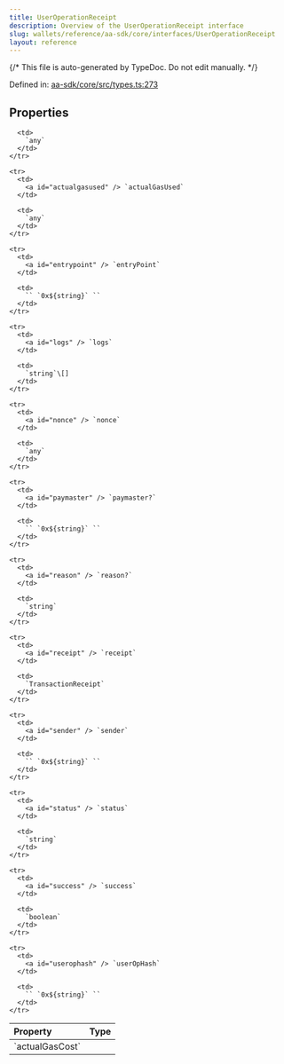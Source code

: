 ```yaml
---
title: UserOperationReceipt
description: Overview of the UserOperationReceipt interface
slug: wallets/reference/aa-sdk/core/interfaces/UserOperationReceipt
layout: reference
---
```


{/* This file is auto-generated by TypeDoc. Do not edit manually. */}

Defined in: [aa-sdk/core/src/types.ts:273](https://github.com/alchemyplatform/aa-sdk/blob/153785ddc87beb160382c2bae7dbafa4a66ade9a/aa-sdk/core/src/types.ts#L273)

## Properties

<table>
  <thead>
    <tr>
      <th align="left">Property</th>
      <th align="left">Type</th>
    </tr>
  </thead>

  <tbody>
    <tr>
      <td>
        <a id="actualgascost" /> `actualGasCost`
      </td>

      <td>
        `any`
      </td>
    </tr>

    <tr>
      <td>
        <a id="actualgasused" /> `actualGasUsed`
      </td>

      <td>
        `any`
      </td>
    </tr>

    <tr>
      <td>
        <a id="entrypoint" /> `entryPoint`
      </td>

      <td>
        `` `0x${string}` ``
      </td>
    </tr>

    <tr>
      <td>
        <a id="logs" /> `logs`
      </td>

      <td>
        `string`\[]
      </td>
    </tr>

    <tr>
      <td>
        <a id="nonce" /> `nonce`
      </td>

      <td>
        `any`
      </td>
    </tr>

    <tr>
      <td>
        <a id="paymaster" /> `paymaster?`
      </td>

      <td>
        `` `0x${string}` ``
      </td>
    </tr>

    <tr>
      <td>
        <a id="reason" /> `reason?`
      </td>

      <td>
        `string`
      </td>
    </tr>

    <tr>
      <td>
        <a id="receipt" /> `receipt`
      </td>

      <td>
        `TransactionReceipt`
      </td>
    </tr>

    <tr>
      <td>
        <a id="sender" /> `sender`
      </td>

      <td>
        `` `0x${string}` ``
      </td>
    </tr>

    <tr>
      <td>
        <a id="status" /> `status`
      </td>

      <td>
        `string`
      </td>
    </tr>

    <tr>
      <td>
        <a id="success" /> `success`
      </td>

      <td>
        `boolean`
      </td>
    </tr>

    <tr>
      <td>
        <a id="userophash" /> `userOpHash`
      </td>

      <td>
        `` `0x${string}` ``
      </td>
    </tr>

  </tbody>
</table>
